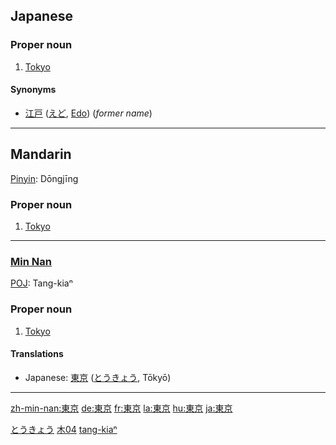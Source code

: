 ==Japanese== 
{{ja-kanjitab|東|京}}                                         
===Proper noun===
{{ja-pos|k|proper|hira=とうきょう|rom=Tōkyō}}

# [[Tokyo]]
[[Category:ja:Capital cities|とうきょう]]
====Synonyms====
* [[江戸]] ([[えど]], [[Edo]]) (''former name'')

----
==Mandarin==
{{zh-forms|[[东京]]|[[東]][[京]]}}
[[Pinyin]]: Dōngjīng
===Proper noun===
# [[Tokyo]]
----
===[[Min Nan]]===
{{zh-forms|[[东京]]|[[東]][[京]]}}
[[POJ]]: Tang-kiaⁿ
===Proper noun===
# [[Tokyo]]

====Translations====
<!-- please don't remove xlations with CJK characters - they're useful here -->
*Japanese: [[東京]] ([[とうきょう]], Tōkyō)

[[Category:zh-tw:Capital cities|木04]]
[[Category:nan-tw:Proper nouns|tang-kiaⁿ]]
----
[[zh-min-nan:東京]]
[[de:東京]]
[[fr:東京]]
[[la:東京]]
[[hu:東京]]
[[ja:東京]]